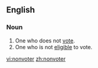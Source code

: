 ==English==

===Noun===
{{en-noun}}

#One who does not [[vote]].
#One who is not [[eligible]] to vote.

[[vi:nonvoter]]
[[zh:nonvoter]]
